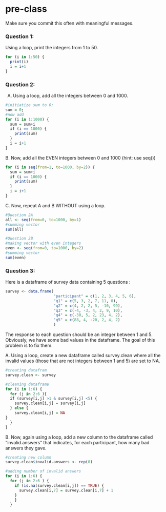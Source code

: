 # pre-class


Make sure you commit this often with meaningful messages. 




### Question 1:

Using a loop, print the integers from 1 to 50. 
```r
for (i in 1:50) {
  print(i)
  i = i+1
}
```

### Question 2:

A.  Using a loop, add all the integers between 0 and 1000.
```r
#initiatize sum to 0;
sum = 0;
#now add
for (i in 1:1000) {
  sum = sum+i
  if (i == 1000) {
    print(sum)
  }
  i = i+1
}

```

B. Now, add all the EVEN integers between 0 and 1000 (hint: use seq())
```r
for (i in seq(from=1, to=1000, by=2)) {
  sum = sum+i
  if (i == 1000) {
    print(sum)
  }
  i = i+1
}

```

C. Now, repeat A and B WITHOUT using a loop.
```r
#Question 2A
all <- seq(from=0, to=1000, by=1)
#summing vector
sum(all)

#Question 2B
#making vector with even integers
even <- seq(from=0, to=1000, by=2)
#summing vector
sum(even)
```
### Question 3:

Here is a dataframe of survey data containing 5 questions :

```r
survey <- data.frame(
                     "participant" = c(1, 2, 3, 4, 5, 6),
                     "q1" = c(5, 3, 2, 7, 11, 0),
                     "q2" = c(4, 2, 2, 5, -10, 99),
                     "q3" = c(-4, -3, 4, 2, 9, 10),
                     "q4" = c(-30, 5, 2, 23, 4, 2),
                     "q5" = c(88, 4, -20, 2, 4, 2)
                     )
```
The response to each question should be an integer between 1 and 5. Obviously, we have some bad values in the dataframe. The goal of this problem is to fix them.

A. Using a loop, create a new dataframe called survey.clean where all the invalid values (those that are not integers between 1 and 5) are set to NA.
```r
#creating datafram
survey.clean <- survey

#cleaning dataframe
for (i in 1:6) {
  for (j in 2:6 ){
  if (survey[i,j] >1 & survey[i,j] <5) {
    survey.clean[i,j] = survey[i,j]
  } else {
    survey.clean[i,j] = NA
}
  }
}
```
B. Now, again using a loop, add a new column to the dataframe called “invalid.answers” that indicates, for each participant, how many bad answers they gave.
```r
#creating new column
survey.clean$invalid.answers <- rep(0)

#adding number of invalid answers
for (i in 1:6) {
  for (j in 2:6 ) {
    if (is.na(survey.clean[i,j]) == TRUE) {
      survey.clean[i,7] = survey.clean[i,7] + 1
    }
    }
  }
```
